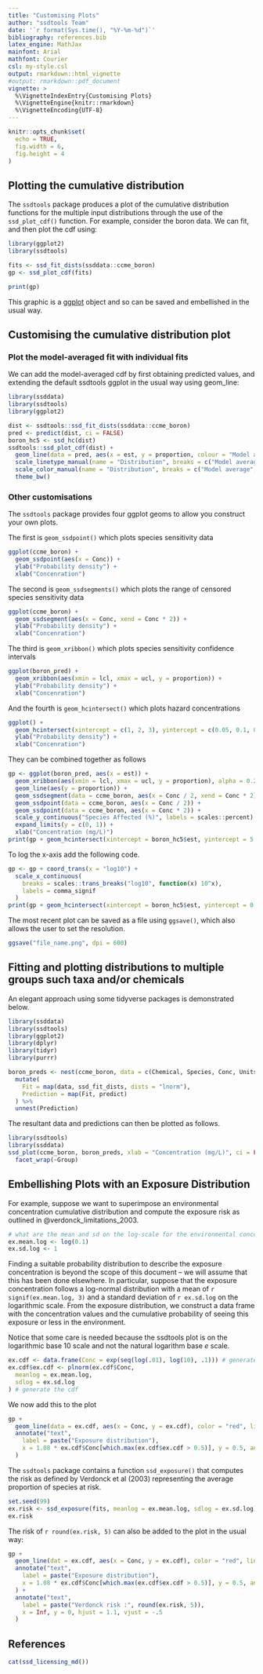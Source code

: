```yaml
---
title: "Customising Plots"
author: "ssdtools Team"
date: '`r format(Sys.time(), "%Y-%m-%d")`'
bibliography: references.bib
latex_engine: MathJax
mainfont: Arial
mathfont: Courier
csl: my-style.csl
output: rmarkdown::html_vignette
#output: rmarkdown::pdf_document
vignette: >
  %\VignetteIndexEntry{Customising Plots}
  %\VignetteEngine{knitr::rmarkdown}
  %\VignetteEncoding{UTF-8}
---
```


```r
knitr::opts_chunk$set(
  echo = TRUE,
  fig.width = 6,
  fig.height = 4
)
```

## Plotting the cumulative distribution

The `ssdtools` package produces a plot of the cumulative distribution functions for the multiple input distributions through the use of the `ssd_plot_cdf()` function. 
For example, consider the boron data. We can fit, and then plot the cdf using:

```r
library(ggplot2)
library(ssdtools)

fits <- ssd_fit_dists(ssddata::ccme_boron)
gp <- ssd_plot_cdf(fits)

print(gp)
```

This graphic is a [ggplot](https://ggplot2.tidyverse.org) object and so can be saved and embellished in the usual way.

## Customising the cumulative distribution plot

### Plot the model-averaged fit with individual fits

We can add the model-averaged cdf by first obtaining predicted values, and extending the default ssdtools ggplot in the usual way using geom_line:

```r
library(ssddata)
library(ssdtools)
library(ggplot2)

dist <- ssdtools::ssd_fit_dists(ssddata::ccme_boron)
pred <- predict(dist, ci = FALSE)
boron_hc5 <- ssd_hc(dist)
ssdtools::ssd_plot_cdf(dist) +
  geom_line(data = pred, aes(x = est, y = proportion, colour = "Model average", lty = "Model average"), lwd = 0.75) +
  scale_linetype_manual(name = "Distribution", breaks = c("Model average", names(dist)), values = 1:7) +
  scale_color_manual(name = "Distribution", breaks = c("Model average", names(dist)), values = 1:7) +
  theme_bw()
```

### Other customisations

The `ssdtools` package provides four ggplot geoms to allow you construct your own plots.

The first is `geom_ssdpoint()` which plots species sensitivity data 
```r
ggplot(ccme_boron) +
  geom_ssdpoint(aes(x = Conc)) +
  ylab("Probability density") +
  xlab("Concenration")
``` 

The second is `geom_ssdsegments()` which plots the range of censored species sensitivity data 
```r
ggplot(ccme_boron) +
  geom_ssdsegment(aes(x = Conc, xend = Conc * 2)) +
  ylab("Probability density") +
  xlab("Concenration")
``` 

The third is `geom_xribbon()` which plots species sensitivity confidence intervals
```r
ggplot(boron_pred) +
  geom_xribbon(aes(xmin = lcl, xmax = ucl, y = proportion)) +
  ylab("Probability density") +
  xlab("Concenration")
```  

And the fourth is `geom_hcintersect()` which plots hazard concentrations
```r
ggplot() +
  geom_hcintersect(xintercept = c(1, 2, 3), yintercept = c(0.05, 0.1, 0.2)) +
  ylab("Probability density") +
  xlab("Concenration")
```    

They can be combined together as follows
```r
gp <- ggplot(boron_pred, aes(x = est)) +
  geom_xribbon(aes(xmin = lcl, xmax = ucl, y = proportion), alpha = 0.2) +
  geom_line(aes(y = proportion)) +
  geom_ssdsegment(data = ccme_boron, aes(x = Conc / 2, xend = Conc * 2)) +
  geom_ssdpoint(data = ccme_boron, aes(x = Conc / 2)) +
  geom_ssdpoint(data = ccme_boron, aes(x = Conc * 2)) +
  scale_y_continuous("Species Affected (%)", labels = scales::percent) +
  expand_limits(y = c(0, 1)) +
  xlab("Concentration (mg/L)")
print(gp + geom_hcintersect(xintercept = boron_hc5$est, yintercept = 5 / 100))
```

To log the x-axis add the following code.
```r
gp <- gp + coord_trans(x = "log10") +
  scale_x_continuous(
    breaks = scales::trans_breaks("log10", function(x) 10^x),
    labels = comma_signif
  )
print(gp + geom_hcintersect(xintercept = boron_hc5$est, yintercept = 0.05))
```

The most recent plot can be saved as a file using `ggsave()`, which also allows the user to set the resolution.

```r
ggsave("file_name.png", dpi = 600)
```

## Fitting and plotting distributions to multiple groups such taxa and/or chemicals

An elegant approach using some tidyverse packages is demonstrated below.

```r
library(ssddata)
library(ssdtools)
library(ggplot2)
library(dplyr)
library(tidyr)
library(purrr)

boron_preds <- nest(ccme_boron, data = c(Chemical, Species, Conc, Units)) %>%
  mutate(
    Fit = map(data, ssd_fit_dists, dists = "lnorm"),
    Prediction = map(Fit, predict)
  ) %>%
  unnest(Prediction)
```

The resultant data and predictions can then be plotted as follows.
```r
library(ssdtools)
library(ssddata)
ssd_plot(ccme_boron, boron_preds, xlab = "Concentration (mg/L)", ci = FALSE) +
  facet_wrap(~Group)
```


## Embellishing Plots with an Exposure Distribution

For example, suppose we want to superimpose an environmental concentration cumulative distribution and compute the exposure risk as outlined in @verdonck_limitations_2003.

```r
# what are the mean and sd on the log-scale for the environmental concentration
ex.mean.log <- log(0.1)
ex.sd.log <- 1
```

Finding a suitable probability distribution to describe the exposure concentration is beyond the scope of this document -- we will assume that this has been done elsewhere.
In particular, suppose that the exposure concentration follows a log-normal distribution with a mean of `r signif(ex.mean.log, 3)` and a standard deviation of `r ex.sd.log` on the logarithmic scale. 
From the exposure distribution, we construct a data frame with the concentration values and the cumulative probability of seeing this exposure or less in the environment.

Notice that some care is needed because the ssdtools plot is on the logarithmic base 10 scale and not the natural logarithm base $e$ scale.

```r
ex.cdf <- data.frame(Conc = exp(seq(log(.01), log(10), .1))) # generate a grid of concentrations
ex.cdf$ex.cdf <- plnorm(ex.cdf$Conc,
  meanlog = ex.mean.log,
  sdlog = ex.sd.log
) # generate the cdf
```

We now add this to the plot
```r
gp +
  geom_line(data = ex.cdf, aes(x = Conc, y = ex.cdf), color = "red", linewidth = 2) +
  annotate("text",
    label = paste("Exposure distribution"),
    x = 1.08 * ex.cdf$Conc[which.max(ex.cdf$ex.cdf > 0.5)], y = 0.5, angle = 75
  )
```

The `ssdtools` package contains a function `ssd_exposure()` that computes the risk as defined by Verdonck et al (2003) representing the average proportion of species at risk.

```r
set.seed(99)
ex.risk <- ssd_exposure(fits, meanlog = ex.mean.log, sdlog = ex.sd.log)
ex.risk
```
The risk of `r round(ex.risk, 5)` can also be added to the plot in the usual way:

```r
gp +
  geom_line(dat = ex.cdf, aes(x = Conc, y = ex.cdf), color = "red", linewidth = 2) +
  annotate("text",
    label = paste("Exposure distribution"),
    x = 1.08 * ex.cdf$Conc[which.max(ex.cdf$ex.cdf > 0.5)], y = 0.5, angle = 75
  ) +
  annotate("text",
    label = paste("Verdonck risk :", round(ex.risk, 5)),
    x = Inf, y = 0, hjust = 1.1, vjust = -.5
  )
```


## References

<div id="refs"></div>

```r
cat(ssd_licensing_md())
```
